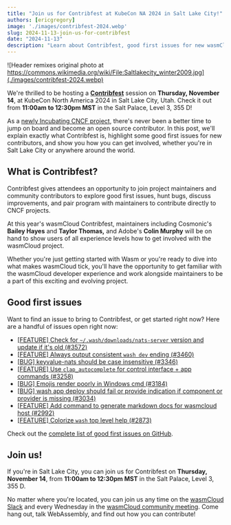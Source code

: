 ```yaml
---
title: "Join us for Contribfest at KubeCon NA 2024 in Salt Lake City!"
authors: [ericgregory]
image: './images/contribfest-2024.webp'
slug: 2024-11-13-join-us-for-contribfest
date: "2024-11-13"
description: "Learn about Contribfest, good first issues for new wasmCloud contributors, and how you can get involved."
---
```


![Header remixes original photo at https://commons.wikimedia.org/wiki/File:Saltlakecity_winter2009.jpg](./images/contribfest-2024.webp)

We're thrilled to be hosting a [**Contribfest**](https://sched.co/1howS) session on **Thursday, November 14**, at KubeCon North America 2024 in Salt Lake City, Utah. Check it out from **11:00am to 12:30pm MST** in the Salt Palace, Level 3, 355 D!

As a [newly Incubating CNCF project](https://www.cncf.io/blog/2024/11/12/cncf-welcomes-wasmcloud-to-the-cncf-incubator/), there's never been a better time to jump on board and become an open source contributor. In this post, we'll explain exactly what Contribfest is, highlight some good first issues for new contributors, and show you how you can get involved, whether you're in Salt Lake City or anywhere around the world.

## What is Contribfest?

Contribfest gives attendees an opportunity to join project maintainers and community contributors to explore good first issues, hunt bugs, discuss improvements, and pair program with maintainers to contribute directly to CNCF projects.

At this year's wasmCloud Contribfest, maintainers including Cosmonic's **Bailey Hayes** and **Taylor Thomas,** and Adobe's **Colin Murphy** will be on hand to show users of all experience levels how to get involved with the wasmCloud project.

Whether you're just getting started with Wasm or you're ready to dive into what makes wasmCloud tick, you'll have the opportunity to get familiar with the wasmCloud developer experience and work alongside maintainers to be a part of this exciting and evolving project.

## Good first issues

Want to find an issue to bring to Contribfest, or get started right now? Here are a handful of issues open right now:

- [[FEATURE] Check for `~/.wash/downloads/nats-server` version and update if it's old (#3572)](https://github.com/wasmCloud/wasmCloud/issues/3572)
- [[FEATURE] Always output consistent `wash dev` ending (#3460)](https://github.com/wasmCloud/wasmCloud/issues/3460)
- [[BUG] keyvalue-nats should be case insensitive (#3346)](https://github.com/wasmCloud/wasmCloud/issues/3346)
- [[FEATURE] Use `clap_autocomplete` for control interface + app commands (#3258)](https://github.com/wasmCloud/wasmCloud/issues/3258)
- [[BUG] Emojis render poorly in Windows cmd (#3184)](https://github.com/wasmCloud/wasmCloud/issues/3184)
- [[BUG] wash app deploy should fail or provide indication if component or provider is missing (#3034)](https://github.com/wasmCloud/wasmCloud/issues/3034)
- [[FEATURE] Add command to generate markdown docs for wasmcloud host (#2992)](https://github.com/wasmCloud/wasmCloud/issues/2992)
- [[FEATURE] Colorize `wash` top level help (#2873)](https://github.com/wasmCloud/wasmCloud/issues/2873)

Check out the [complete list of good first issues on GitHub](https://github.com/wasmCloud/wasmCloud/issues?q=is%3Aissue+is%3Aopen+label%3A%22good+first+issue%22).

## Join us!

If you're in Salt Lake City, you can join us for Contribfest on **Thursday, November 14**, from **11:00am to 12:30pm MST** in the Salt Palace, Level 3, 355 D.

No matter where you're located, you can join us any time on the [wasmCloud Slack](https://slack.wasmcloud.com/) and every Wednesday in the [wasmCloud community meeting](https://wasmcloud.com/community). Come hang out, talk WebAssembly, and find out how you can contribute!